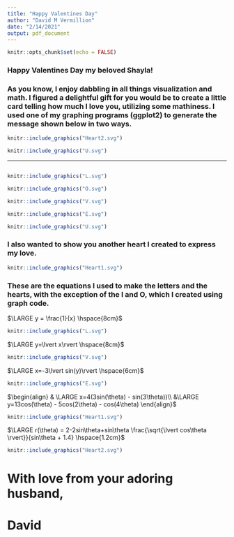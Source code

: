 ```yaml
---
title: "Happy Valentines Day"
author: "David M Vermillion"
date: "2/14/2021"
output: pdf_document
---
```


```r
knitr::opts_chunk$set(echo = FALSE)
```


### Happy Valentines Day my beloved Shayla!

### As you know, I enjoy dabbling in all things visualization and math. I figured a delightful gift for you would be to create a little card telling how much I love you, utilizing some mathiness. I used one of my graphing programs (ggplot2) to generate the message shown below in two ways.



```r



knitr::include_graphics("Heart2.svg")

knitr::include_graphics("U.svg")


```


________________________________________________________________________________


```r



```

```r

knitr::include_graphics("L.svg")

knitr::include_graphics("O.svg")

knitr::include_graphics("V.svg")

knitr::include_graphics("E.svg")

```

```r


knitr::include_graphics("U.svg")
```

### I also wanted to show you another heart I created to express my love.

```r

knitr::include_graphics("Heart1.svg")

```

### These are the equations I used to make the letters and the hearts, with the exception of the I and O, which I created using graph code.

$\LARGE y = \frac{1}{x} \hspace{8cm}$
```r

knitr::include_graphics("L.svg")

```


$\LARGE y=\lvert x\rvert \hspace{8cm}$
```r

knitr::include_graphics("V.svg")

```


$\LARGE x=-3\lvert sin(y)\rvert \hspace{6cm}$
```r

knitr::include_graphics("E.svg")

```


$\begin{align} & \LARGE x=4(3sin(\theta) - sin(3\theta))\\
&\LARGE y=13cos(\theta) - 5cos(2\theta) - cos(4\theta) \end{align}$
```r

knitr::include_graphics("Heart1.svg")

```


$\LARGE r(\theta) = 2-2sin\theta+sin\theta \frac{\sqrt{\lvert cos\theta \rvert}}{sin\theta + 1.4} \hspace{1.2cm}$
```r

knitr::include_graphics("Heart2.svg")

```

# With love from your adoring husband,

# David